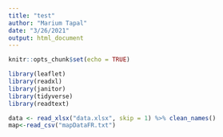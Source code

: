 ```yaml
---
title: "test"
author: "Marium Tapal"
date: "3/26/2021"
output: html_document
---
```


```r
knitr::opts_chunk$set(echo = TRUE)
```

```r
library(leaflet)
library(readxl)
library(janitor)
library(tidyverse)
library(readtext)

data <- read_xlsx("data.xlsx", skip = 1) %>% clean_names()
map<-read_csv("mapDataFR.txt") 
```

